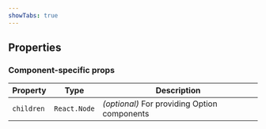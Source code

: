 ```yaml
---
showTabs: true
---
```



## Properties

<StandardProperties type="number | string" />

### Component-specific props

| Property   | Type         | Description                                  |
| ---------- | ------------ | -------------------------------------------- |
| `children` | `React.Node` | _(optional)_ For providing Option components |
